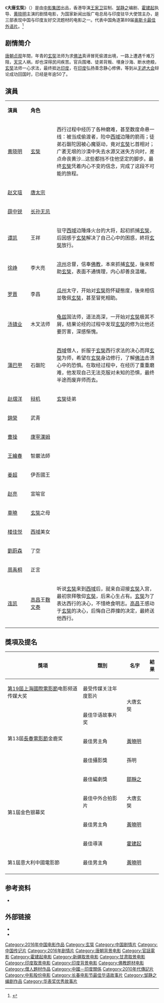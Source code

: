 {{refimprove|time=2015-07-12T08:06:31+00:00}}
{{Infobox Film
| name               = 大唐玄奘
| original_name      = Monk Xuanzang
| image              = Monk Xuanzang.jpg
| image_size         = 
| caption            = 
| director           = [[霍建起|霍建起]]
| producer           = 
| story              = 
| writer             = [[邹静之|邹静之]]
| starring           = [[黄晓明|黄晓明]]
| music              = 
| cinematography     = 王正军、王宇涵、曹艳良、米嘉、孙明
| editing            = 
| production_company = 
| distributor        = 环球兄弟时代文化传媒<br/>
| released           = 2016年4月29日{{flagicon|China}}
| runtime            = 120 分钟
| country            = {{中國大陸電影產地}}<br>{{IND}}
| language           = 汉语普通话
| budget             = 
| imdb_id            = tt3801934
| website            = 
| gross              = 3302 万人民币（中国）<ref>{{Cite web |url=http://www.cbooo.cn/m/638623 |title=大唐玄奘 |access-date=2016-10-07 |archive-date=2018-12-17 |archive-url=https://web.archive.org/web/20181217202222/http://www.cbooo.cn/m/638623 |dead-url=no }}</ref>
}}
《'''大唐玄奘'''》（{{lang-en|Monk Xuanzang}}）是由[[中影集团|中影集团]]出品，香港导演[[王家卫|王家卫]]监制、[[邹静之|邹静之]]编剧、[[霍建起|霍建起]]执导、[[黄晓明|黄晓明]]主演的剧情电影，为国家新闻出版广电总局与印度驻华大使馆主办，是三部表现中国与印度友好交流题材的电影之一。代表中国角逐第89届[[奥斯卡最佳外语片|奥斯卡最佳外语片]]。<ref >{{cite web |url=http://news.mtime.com/2016/10/05/1560353.html |language= |title=《大唐玄奘》将代表中国参评奥斯卡 |publisher=Mtime时光网 |date=2016-10-05 |accessdate= |archive-date=2016-11-06 |archive-url=https://web.archive.org/web/20161106033725/http://news.mtime.com/2016/10/05/1560353.html |dead-url=no }}</ref>

==剧情简介==
[[唐朝|唐朝]][[贞观|贞观]]年間，年青的[[玄奘|玄奘]]法师为求[[佛法|佛法]]真谛冒死偷渡出境，一路上遭遇千难万阻，[[天灾|天灾]]人祸，却也深得民间疾苦。官兵围堵、徒弟背叛、埋身沙海、断水绝粮，[[玄奘|玄奘]]法师一心求法，最终抵达[[印度|印度]]，在[[印度|印度]]弘扬善念静心修佛，等到从[[无遮大会|无遮大会]]辩论成功回国时，已经是年逾50了。

==演員==
{|class="wikitable" width="60%"
|- style="background:cornflowerblue; color:white" align=center
|style="width:15%"|'''演員'''||style="width:17%"|'''角色'''||
|-
|[[黄晓明|黄晓明]]||[[玄奘|玄奘]]||西行过程中经历了各种磨难，甚至数度命悬一线：被当成偷渡者，险中[[西域|西域]]边陲的箭雨；徒弟石磐陀因被心魔驱动，竟对[[玄奘|玄奘]]匕首相对；广袤无垠的沙漠中失去水源又迷失方向时，差点命丧黄沙...这些都挡不住他坚定的脚步。最终[[玄奘|玄奘]]凭着内心不变的信念，完成了这段不可能的旅程。
|-
|[[赵文瑄|赵文瑄]] || [[唐太宗|唐太宗]]||
|-
|[[薛中锐|薛中锐]] || [[长孙无忌|长孙无忌]]||
|- 
|[[谭凯|谭凯]] || 王祥 ||驻守[[西域|西域]]边陲烽火台的大将，起初抓捕[[玄奘|玄奘]]，后因感于[[玄奘|玄奘]]解决了自己心中的困惑，終将[[玄奘|玄奘]]放行。
|-
|[[徐峥|徐峥]] || 李大亮 ||[[凉州|凉州]]总督，信奉[[佛教|佛教]]，本來抓捕[[玄奘|玄奘]]，後來帮助[[玄奘|玄奘]]，表面不通情理，内心却善良温暖。
|-
|[[罗晋|罗晋]]|| 李昌 ||[[瓜州|瓜州]]太守，开始对[[玄奘|玄奘]]抱怀疑態度，後來相信並敬佩[[玄奘|玄奘]]，甚至冒死相助。
|-
|[[汤镇业|汤镇业]] ||木叉法师 ||[[龟兹|龟兹]]国法师，道法高深，一开始对[[玄奘|玄奘]]极其不屑，结果论经的过程中发现[[玄奘|玄奘]]的修为比他还要厉害，深感惭愧。
|-
|[[蒲巴甲|蒲巴甲]]|| 石磐陀 ||[[西域|西域]]僧人，折服于[[玄奘|玄奘]]西行求法的决心而拜[[玄奘|玄奘]]为师，希望在[[玄奘|玄奘]]身边修行，了解[[佛法|佛法]]击溃心中的恐惧。在取经过程中，在经历了重重磨难，他发现自己无法克服对未知的恐惧，最终半途而废弃师而去。
|-
|[[赵熠洋|赵熠洋]] || [[辩机|辩机]] ||[[玄奘|玄奘]]徒弟
|-
|[[錦榮|錦榮]] || 武青||
|-
|[[曹操_(演員)|曹操]] || [[亞歷山大·卡寧厄姆|康寧漢姆]]||
|-
|[[王繪春|王繪春]] || 智嚴法師||
|-
|[[姜超|姜超]] || 伊吾國王||
|-
|[[趙亮_(演員)|赵亮]] || 宣喻官||
|-
|[[車曉|車曉]] || [[玄奘|玄奘]]之母||
|-
|[[楼佳悦|楼佳悦]] || [[西域|西域]]美女||
|-
|[[劉蔚森|劉蔚森]] || 了空||
|-
|[[周禹桐|周禹桐]] || 正言||
|-
|[[连凯|连凯]] || [[高昌|高昌]]王[[麴文泰|麴文泰]] ||听说[[玄奘|玄奘]]来到[[西域|西域]]后，就亲自迎接[[玄奘|玄奘]]入宫，最初崇拜敬仰[[玄奘|玄奘]]，后来心生占有。[[玄奘|玄奘]]为了表达西行的决心，不惜绝食明志。[[高昌|高昌]]王感动于[[玄奘|玄奘]]的决心，后悔自己莽撞的决定，最終送他西行。
|}

== 獎項及提名 ==
{| class="wikitable" style="font-size: 95%;"
|-
! 獎項
! 類別
! 名字
! 結果
|- 
! [[第19屆上海國際電影節|第19屆上海國際電影節]]电影频道传媒大奖
! 最受传媒关注年度影片
!rowspan="2"|大唐玄奘
! {{won}}
|- 
!rowspan="4"|第13屆[[長春電影節|長春電影節]]金鹿奖
! 最佳华语故事片奖
! {{won}}
|- 
!最佳男主角
! [[黃曉明|黃曉明]]
! {{won}}
|- 
!最佳攝影獎
! 孫明
! {{won}}
|- 
!rowspan="2"|最佳編劇獎
!rowspan="2"| [[鄒靜之|鄒靜之]]
! {{nom}}
|- 
!rowspan="4"|第1屆金色银幕奖
! {{pending}}
|-
!最佳中外合拍影片
! 大唐玄奘
! {{pending}}
|- 
!最佳男主角
! [[黃曉明|黃曉明]]
! {{pending}}
|-
!最佳導演
! [[霍建起|霍建起]]
! {{pending}}
|-
!第1屆意大利中國電影節
!最佳男主角
![[黃曉明|黃曉明]]
! {{won}}
|-
|}

== 参考资料 ==
{{reflist}}

* {{cite web|url=http://ent.news.cn/2016-09/19/c_1119584591.htm|title=黄晓明意大利中影节摘影帝 出演玄奘获国际肯定|author=段敬芳|work=新华网-新华娱乐|date=2016-09-19|access-date=2016-11-22|archive-date=2016-11-23|archive-url=https://web.archive.org/web/20161123201927/http://ent.news.cn/2016-09/19/c_1119584591.htm|dead-url=no}}

== 外部链接 ==
*{{mtime|225169|大唐玄奘}}
*{{imdb title|5684550}}

{{2010年代古装华语电影}}
{{徐峥}}
{{DEFAULTSORT:DA}}
[[Category:2016年中国电影作品|Category:2016年中国电影作品]]
[[Category:玄奘|Category:玄奘]]
[[Category:中国剧情片|Category:中国剧情片]]
[[Category:中国传记片|Category:中国传记片]]
[[Category:2016年剧情片|Category:2016年剧情片]]
[[Category:唐朝背景电影|Category:唐朝背景电影]]
[[Category:官話電影|Category:官話電影]]
[[Category:霍建起电影|Category:霍建起电影]]
[[Category:新疆取景电影|Category:新疆取景电影]]
[[Category:甘肃取景电影|Category:甘肃取景电影]]
[[Category:印度取景电影|Category:印度取景电影]]
[[Category:印度背景电影|Category:印度背景电影]]
[[Category:佛教题材电影|Category:佛教题材电影]]
[[Category:僧人題材作品|Category:僧人題材作品]]
[[Category:中國－印度關係|Category:中國－印度關係]]
[[Category:2010年代傳記片|Category:2010年代傳記片]]
[[Category:中影股份电影|Category:中影股份电影]]
[[Category:长春电影节最佳华语故事片|Category:长春电影节最佳华语故事片]]
[[Category:邹静之编剧作品|Category:邹静之编剧作品]]
[[Category:华表奖优秀故事片|Category:华表奖优秀故事片]]